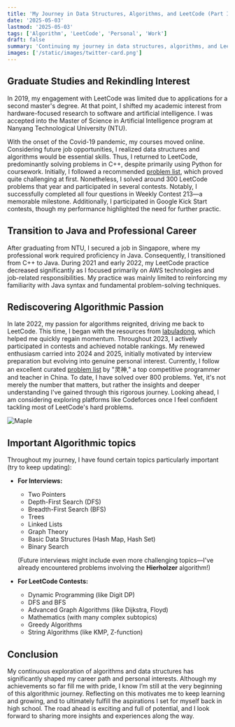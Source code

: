 ```yaml
---
title: 'My Journey in Data Structures, Algorithms, and LeetCode (Part II)'
date: '2025-05-03'
lastmod: '2025-05-03'
tags: ['Algorithm', 'LeetCode', 'Personal', 'Work']
draft: false
summary: 'Continuing my journey in data structures, algorithms, and LeetCode, from graduate studies and job hunting to rekindling a passion for algorithmic problem-solving and competitive programming.'
images: ['/static/images/twitter-card.png']
---
```


## Graduate Studies and Rekindling Interest

In 2019, my engagement with LeetCode was limited due to applications for a second master's degree. At that point, I shifted my academic interest from hardware-focused research to software and artificial intelligence. I was accepted into the Master of Science in Artificial Intelligence program at Nanyang Technological University (NTU).

With the onset of the Covid-19 pandemic, my courses moved online. Considering future job opportunities, I realized data structures and algorithms would be essential skills. Thus, I returned to LeetCode, predominantly solving problems in C++, despite primarily using Python for coursework. Initially, I followed a recommended [problem list](https://zxi.mytechroad.com/blog/leetcode-problem-categories/), which proved quite challenging at first. Nonetheless, I solved around 300 LeetCode problems that year and participated in several contests. Notably, I successfully completed all four questions in Weekly Contest 213—a memorable milestone. Additionally, I participated in Google Kick Start contests, though my performance highlighted the need for further practic.

## Transition to Java and Professional Career

After graduating from NTU, I secured a job in Singapore, where my professional work required proficiency in Java. Consequently, I transitioned from C++ to Java. During 2021 and early 2022, my LeetCode practice decreased significantly as I focused primarily on AWS technologies and job-related responsibilities. My practice was mainly limited to reinforcing my familiarity with Java syntax and fundamental problem-solving techniques.

## Rediscovering Algorithmic Passion

In late 2022, my passion for algorithms reignited, driving me back to LeetCode. This time, I began with the resources from [labuladong](https://labuladong.online/algo/home/), which helped me quickly regain momentum. Throughout 2023, I actively participated in contests and achieved notable rankings. My renewed enthusiasm carried into 2024 and 2025, initially motivated by interview preparation but evolving into genuine personal interest. Currently, I follow an excellent curated [problem list](https://leetcode.cn/discuss/post/3578981/ti-dan-hua-dong-chuang-kou-ding-chang-bu-rzz7/) by "灵神," a top competitive programmer and teacher in China. To date, I have solved over 800 problems. Yet, it's not merely the number that matters, but rather the insights and deeper understanding I've gained through this rigorous journey. Looking ahead, I am considering exploring platforms like Codeforces once I feel confident tackling most of LeetCode's hard problems.

<div className="w-full overflow-hidden">
  <img src="/static/images/algorithm/leetcode_profile.png" alt="Maple" className="h-auto w-full" />
</div>

## Important Algorithmic topics

Throughout my journey, I have found certain topics particularly important (try to keep updating):

- **For Interviews:**

  - Two Pointers
  - Depth-First Search (DFS)
  - Breadth-First Search (BFS)
  - Trees
  - Linked Lists
  - Graph Theory
  - Basic Data Structures (Hash Map, Hash Set)
  - Binary Search

  (Future interviews might include even more challenging topics—I've already encountered problems involving the **Hierholzer** algorithm!)

- **For LeetCode Contests:**
  - Dynamic Programming (like Digit DP)
  - DFS and BFS
  - Advanced Graph Algorithms (like Dijkstra, Floyd)
  - Mathematics (with many complex subtopics)
  - Greedy Algorithms
  - String Algorithms (like KMP, Z-function)

## Conclusion

My continuous exploration of algorithms and data structures has significantly shaped my career path and personal interests. Although my achievements so far fill me with pride, I know I’m still at the very beginning of this algorithmic journey. Reflecting on this motivates me to keep learning and growing, and to ultimately fulfill the aspirations I set for myself back in high school. The road ahead is exciting and full of potential, and I look forward to sharing more insights and experiences along the way.
